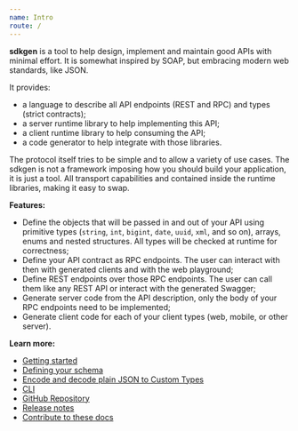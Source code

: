 ```yaml
---
name: Intro
route: /
---
```


**sdkgen** is a tool to help design, implement and maintain good APIs with minimal effort. It is somewhat inspired by SOAP, but embracing modern web standards, like JSON.

It provides:

- a language to describe all API endpoints (REST and RPC) and types (strict contracts);
- a server runtime library to help implementing this API;
- a client runtime library to help consuming the API;
- a code generator to help integrate with those libraries.

The protocol itself tries to be simple and to allow a variety of use cases. The sdkgen is not a framework imposing how you should build your application, it is just a tool. All transport capabilities and contained inside the runtime libraries, making it easy to swap.

**Features:**

- Define the objects that will be passed in and out of your API using primitive types (`string`, `int`, `bigint`, `date`, `uuid`, `xml`, and so on), arrays, enums and nested structures. All types will be checked at runtime for correctness;
- Define your API contract as RPC endpoints. The user can interact with then with generated clients and with the web playground;
- Define REST endpoints over those RPC endpoints. The user can call them like any REST API or interact with the generated Swagger;
- Generate server code from the API description, only the body of your RPC endpoints need to be implemented;
- Generate client code for each of your client types (web, mobile, or other server).

**Learn more:**

- [Getting started](/getting-started-first-nodejs-server)
- [Defining your schema](/schema)
- [Encode and decode plain JSON to Custom Types](/encode-and-decode)
- [CLI](/cli)
- [GitHub Repository](https://github.com/sdkgen/sdkgen)
- [Release notes](https://github.com/sdkgen/sdkgen)
- [Contribute to these docs](https://github.com/sdkgen/sdkgen.github.io)
